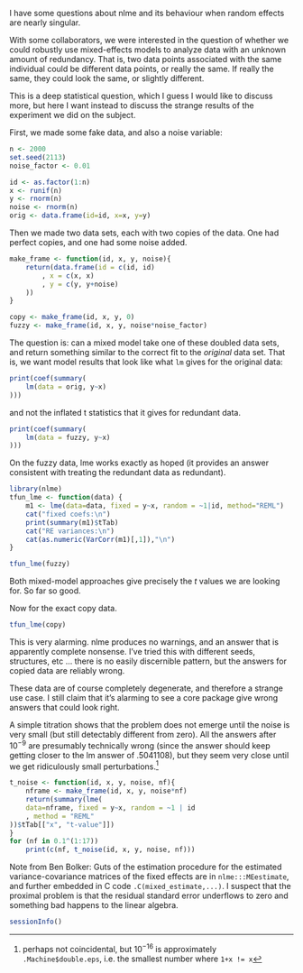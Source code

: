 I have some questions about nlme and its behaviour when random effects are nearly singular.

With some collaborators, we were interested in the question of whether we could robustly use mixed-effects models to analyze data with an unknown amount of redundancy. That is, two data points associated with the same individual could be different data points, or really the same. If really the same, they could look the same, or slightly different.

This is a deep statistical question, which I guess I would like to discuss more, but here I want instead to discuss the strange results of the experiment we did on the subject.

First, we made some fake data, and also a noise variable:

```r
n <- 2000
set.seed(2113)
noise_factor <- 0.01

id <- as.factor(1:n)
x <- runif(n)
y <- rnorm(n)
noise <- rnorm(n)
orig <- data.frame(id=id, x=x, y=y)
```

Then we made two data sets, each with two copies of the data. One had perfect copies, and one had some noise added.

```r
make_frame <- function(id, x, y, noise){
	return(data.frame(id = c(id, id)
		, x = c(x, x)
		, y = c(y, y+noise)
	))
}

copy <- make_frame(id, x, y, 0)
fuzzy <- make_frame(id, x, y, noise*noise_factor)
```

The question is: can a mixed model take one of these doubled data sets, and return something similar to the correct fit to the _original_ data set. That is, we want model results that look like what ```lm``` gives for the original data:

```r
print(coef(summary(
	lm(data = orig, y~x)
)))
```

and not the inflated t statistics that it gives for redundant data.

```r
print(coef(summary(
	lm(data = fuzzy, y~x)
)))
```

On the fuzzy data, lme works exactly as hoped (it provides an answer consistent with treating the redundant data as redundant).

```r
library(nlme)
tfun_lme <- function(data) {
    m1 <- lme(data=data, fixed = y~x, random = ~1|id, method="REML")
    cat("fixed coefs:\n")
    print(summary(m1)$tTab)
    cat("RE variances:\n")
    cat(as.numeric(VarCorr(m1)[,1]),"\n")
}
```

```r
tfun_lme(fuzzy)
```

Both mixed-model approaches give precisely the $t$ values we are looking for. So far so good.

Now for the exact copy data.

```r
tfun_lme(copy)
```

This is very alarming. nlme produces no warnings, and an answer that is apparently complete nonsense. I've tried this with different seeds, structures, etc … there is no easily discernible pattern, but the answers for copied data are reliably wrong. 

These data are of course completely degenerate, and therefore a strange use case. I still claim that it's alarming to see a core package give wrong answers that could look right.

A simple titration shows that the problem does not emerge until the noise is very small (but still detectably different from zero). All the answers after $10^{-9}$ are presumably technically wrong (since the answer should keep getting closer to the lm answer of .5041108), but they seem very close until we get ridiculously small perturbations.^[perhaps not coincidental, but $10^{-16}$ is approximately `.Machine$double.eps`, i.e. the smallest number where `1+x != x`]

```r
t_noise <- function(id, x, y, noise, nf){
	nframe <- make_frame(id, x, y, noise*nf)
	return(summary(lme(
	data=nframe, fixed = y~x, random = ~1 | id
	, method = "REML"
))$tTab[["x", "t-value"]])
}
for (nf in 0.1^(1:17))
	print(c(nf, t_noise(id, x, y, noise, nf)))
```

Note from Ben Bolker: Guts of the estimation procedure for the
estimated variance-covariance matrices of the
fixed effects are in `nlme:::MEestimate`, and further
embedded in C code `.C(mixed_estimate,...)`.
I suspect that the proximal problem is that the
residual standard error underflows to zero and something
bad happens to the linear algebra.

```r
sessionInfo()
```
